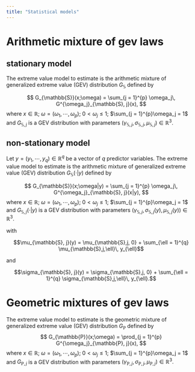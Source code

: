 ```yaml
---
title: "Statistical models"
---
```



# Arithmetic mixture of gev laws


## stationary model

The extreme value model to estimate is the arithmetic mixture of generalized extreme value (GEV) distribution $G_{\mathbb{S}}$ defined by

$$
G_{\mathbb{S}}(x;\omega) = \sum_{j = 1}^{p} \omega_j\, G^{\omega_j}_{\mathbb{S}, j}(x),
$$
where 
$x \in \mathbb{R};$
$\omega = \left(\omega_1, \cdots, \omega_p \right);$
$0 < \omega_j \leq 1;$ 
$\sum_{j = 1}^{p}\omega_j = 1$ and
$G_{\mathbb{S}, j}$ is a GEV distribution with parameters $\left(\gamma_{\mathbb{S}, j},\sigma_{\mathbb{S}, j},\mu_{\mathbb{S}, j}\right)\in \mathbb{R}^3.$


## non-stationary model

Let $y = (y_1, \cdots, y_q)\in \mathbb{R}^q$ be a vector of $q$ predictor variables.
The extreme value model to estimate is the arithmetic mixture of generalized extreme value (GEV) distribution $G_{\mathbb{S}}(\cdot|y)$ defined by


$$
G_{\mathbb{S}}(x;\omega|y) = \sum_{j = 1}^{p} \omega_j\, G^{\omega_j}_{\mathbb{S}, j}(x|y),
$$
where 
$x \in \mathbb{R};$
$\omega = \left(\omega_1, \cdots, \omega_p \right);$
$0 < \omega_j \leq 1;$ 
$\sum_{j = 1}^{p}\omega_j = 1$ and
$G_{\mathbb{S}, j}(\cdot|y)$ is a GEV distribution with parameters $\left(\gamma_{\mathbb{S}, j},\sigma_{\mathbb{S}, j}(y),\mu_{\mathbb{S}, j}(y)\right)\in \mathbb{R}^3.$

with


$$\mu_{\mathbb{S}, j}(y) = \mu_{\mathbb{S},j, 0} + \sum_{\ell = 1}^{q} \mu_{\mathbb{S},j,\ell}\, y_{\ell}$$ 

and

$$\sigma_{\mathbb{S}, j}(y) = \sigma_{\mathbb{S},j, 0} + \sum_{\ell = 1}^{q} \sigma_{\mathbb{S},j,\ell}\, y_{\ell}.$$


# Geometric mixtures of gev laws


The extreme value model to estimate is the geometric mixture of generalized extreme value (GEV) distribution $G_{\mathbb{P}}$ defined by
$$
G_{\mathbb{P}}(x;\omega) = \prod_{j = 1}^{p} G^{\omega_j}_{\mathbb{P}, j}(x),
$$
where 
$x \in \mathbb{R};$
$\omega = \left(\omega_1, \cdots, \omega_p \right);$
$0 < \omega_j \leq 1;$ 
$\sum_{j = 1}^{p}\omega_j = 1$ and
$G_{\mathbb{P}, j}$ is a GEV distribution with parameters $\left(\gamma_{\mathbb{P}, j},\sigma_{\mathbb{P}, j},\mu_{\mathbb{P}, j}\right)\in \mathbb{R}^3.$

